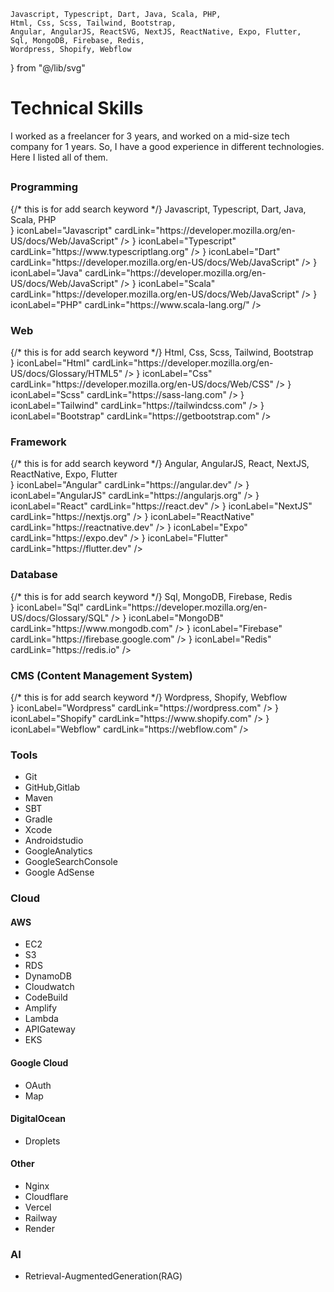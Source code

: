     Javascript, Typescript, Dart, Java, Scala, PHP,
    Html, Css, Scss, Tailwind, Bootstrap,
    Angular, AngularJS, ReactSVG, NextJS, ReactNative, Expo, Flutter,
    Sql, MongoDB, Firebase, Redis,
    Wordpress, Shopify, Webflow
} from "@/lib/svg"

# Technical Skills

I worked as a freelancer for 3 years, and worked on a mid-size tech company for 1 years.
So, I have a good experience in different technologies. Here I listed all of them.

##

### Programming
<div style={{ display: "none"}}>  {/* this is for add search keyword */}
    Javascript, Typescript, Dart, Java, Scala, PHP
</div>

<div style={{ display: "grid", gridTemplateColumns: "auto auto", gap: "16px", marginTop: "14px" }}>
    <CustomCard iconComponent={<Javascript />} iconLabel="Javascript" cardLink="https://developer.mozilla.org/en-US/docs/Web/JavaScript" />
    <CustomCard iconComponent={<Typescript />} iconLabel="Typescript" cardLink="https://www.typescriptlang.org" />
    <CustomCard iconComponent={<Dart />} iconLabel="Dart" cardLink="https://developer.mozilla.org/en-US/docs/Web/JavaScript" />
    <CustomCard iconComponent={<Java />} iconLabel="Java" cardLink="https://developer.mozilla.org/en-US/docs/Web/JavaScript" />
    <CustomCard iconComponent={<Scala />} iconLabel="Scala" cardLink="https://developer.mozilla.org/en-US/docs/Web/JavaScript" />
    <CustomCard iconComponent={<PHP />} iconLabel="PHP" cardLink="https://www.scala-lang.org/" />
</div>

### Web
<div style={{ display: "none"}}>  {/* this is for add search keyword */}
    Html, Css, Scss, Tailwind, Bootstrap
</div>

<div style={{ display: "grid", gridTemplateColumns: "auto auto", gap: "16px", marginTop: "14px" }}>
    <CustomCard iconComponent={<Html />} iconLabel="Html" cardLink="https://developer.mozilla.org/en-US/docs/Glossary/HTML5" />
    <CustomCard iconComponent={<Css />} iconLabel="Css" cardLink="https://developer.mozilla.org/en-US/docs/Web/CSS" />
    <CustomCard iconComponent={<Scss />} iconLabel="Scss" cardLink="https://sass-lang.com" />
    <CustomCard iconComponent={<Tailwind />} iconLabel="Tailwind" cardLink="https://tailwindcss.com" />
    <CustomCard iconComponent={<Bootstrap />} iconLabel="Bootstrap" cardLink="https://getbootstrap.com" />
</div>

### Framework
<div style={{ display: "none"}}>  {/* this is for add search keyword */}
    Angular, AngularJS, React, NextJS, ReactNative, Expo, Flutter
</div>

<div style={{ display: "grid", gridTemplateColumns: "auto auto", gap: "16px", marginTop: "14px" }}>
    <CustomCard iconComponent={<Angular />} iconLabel="Angular" cardLink="https://angular.dev" />
    <CustomCard iconComponent={<AngularJS />} iconLabel="AngularJS" cardLink="https://angularjs.org" />
    <CustomCard iconComponent={<ReactSVG />} iconLabel="React" cardLink="https://react.dev" />
    <CustomCard iconComponent={<NextJS />} iconLabel="NextJS" cardLink="https://nextjs.org" />
    <CustomCard iconComponent={<ReactNative />} iconLabel="ReactNative" cardLink="https://reactnative.dev" />
    <CustomCard iconComponent={<Expo />} iconLabel="Expo" cardLink="https://expo.dev" />
    <CustomCard iconComponent={<Flutter />} iconLabel="Flutter" cardLink="https://flutter.dev" />
</div>

### Database
<div style={{ display: "none"}}>  {/* this is for add search keyword */}
    Sql, MongoDB, Firebase, Redis
</div>

<div style={{ display: "grid", gridTemplateColumns: "auto auto", gap: "16px", marginTop: "14px" }}>
    <CustomCard iconComponent={<Sql />} iconLabel="Sql" cardLink="https://developer.mozilla.org/en-US/docs/Glossary/SQL" />
    <CustomCard iconComponent={<MongoDB />} iconLabel="MongoDB" cardLink="https://www.mongodb.com" />
    <CustomCard iconComponent={<Firebase />} iconLabel="Firebase" cardLink="https://firebase.google.com" />
    <CustomCard iconComponent={<Redis />} iconLabel="Redis" cardLink="https://redis.io" />
</div>

### CMS (Content Management System)
<div style={{ display: "none"}}>  {/* this is for add search keyword */}
    Wordpress, Shopify, Webflow
</div>

<div style={{ display: "grid", gridTemplateColumns: "auto auto", gap: "16px", marginTop: "14px" }}>
    <CustomCard iconComponent={<Wordpress />} iconLabel="Wordpress" cardLink="https://wordpress.com" />
    <CustomCard iconComponent={<Shopify />} iconLabel="Shopify" cardLink="https://www.shopify.com" />
    <CustomCard iconComponent={<Webflow />} iconLabel="Webflow" cardLink="https://webflow.com" />
</div>

### Tools

* Git
* GitHub,Gitlab
* Maven
* SBT
* Gradle
* Xcode
* Androidstudio
* GoogleAnalytics
* GoogleSearchConsole
* Google AdSense

### Cloud

#### AWS
* EC2
* S3
* RDS
* DynamoDB
* Cloudwatch
* CodeBuild
* Amplify
* Lambda
* APIGateway
* EKS

#### Google Cloud
* OAuth
* Map

#### DigitalOcean
* Droplets

#### Other
* Nginx
* Cloudflare
* Vercel
* Railway
* Render 

### AI

* Retrieval-AugmentedGeneration(RAG)